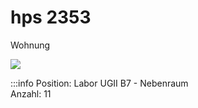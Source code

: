 
# hps 2353
Wohnung

[![](/image/Labore/B7/Laborplatten/hps/hps_2353_min.webp)](/image/Labore/B7/Laborplatten/hps/hps_2353.webp)


:::info
Position:   Labor UGII B7 - Nebenraum\
Anzahl:     11